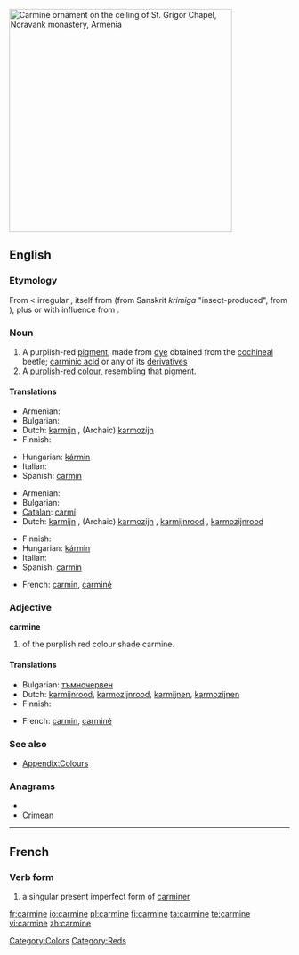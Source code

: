 [[File:Vordan Karmir (Cochineal Red) ornament on the ceiling of S. Grigor Chapel, Noravank monastery.jpg|thumb|400px|Carmine ornament on the ceiling of St. Grigor Chapel, Noravank monastery, Armenia]]
{{also|Carmine|carminé}}
==English==

===Etymology===
From {{etyl|fr}} {{term|carmin|lang=fr}} < irregular {{etyl|ML.}} {{term|carminium|lang=la}}, itself from {{etyl|ar}} {{term|قرمز||crimson, [[kermes]]|lang=ar|sc=Arab|tr=qirmiz}} (from Sanskrit ''krimiga'' {{rfscript|Deva}} "insect-produced", from {{term|कृमि||worm, insect|sc=Deva|tr=kṛ́mi|lang=ru}}), plus or with influence from {{etyl|la}} {{term|minium|lang=la}}.

===Noun===
{{en-noun}}

# A purplish-red [[pigment]], made from [[dye]] obtained from the [[cochineal]] beetle; [[carminic acid]] or any of its [[derivative]]s
# A [[purplish]]-[[red]] [[colour]], resembling that pigment.
#: {{color panel|7F3A3F}}

====Translations====
{{trans-top|purplish-red pigment}}
* Armenian: {{t-|hy|որդան կարմիր|tr=ordan karmir|sc=Armn|xs=Armenian}}
* Bulgarian: {{t-|bg|кармин|sc=Cyrl}}
* Dutch: [[karmijn]] {{n}}, (Archaic) [[karmozijn]] {{n}}
* Finnish: {{t+|fi|karmiini}}
{{trans-mid}}
* Hungarian: [[kármin]]
* Italian: {{t+|it|carminio}}
* Spanish: [[carmín]]
{{trans-bottom}}

{{trans-top|purplish-red colour}}
* Armenian: {{t-|hy|որդան կարմիր|tr=ordan karmir|sc=Armn|xs=Armenian}}
* Bulgarian: {{t|bg|тъмночервен цвят|sc=Cyrl}}
* [[Catalan]]: [[carmí]]
* Dutch: [[karmijn]] {{n}}, (Archaic) [[karmozijn]] {{n}}, [[karmijnrood]] {{n}}, [[karmozijnrood]] {{n}}
{{trans-mid}}
* Finnish: {{t-|fi|karmiininpunainen}}
* Hungarian: [[kármin]]
* Italian: {{t+|it|carminio}}
* Spanish: [[carmín]]
{{trans-bottom}}

{{checktrans}}
<!--Remove this section once all of the translations below have been moved into the tables above.-->
* French: [[carmin]], [[carminé]]

===Adjective===
'''carmine'''

# {{colour}} of the purplish red colour shade carmine.

====Translations====
* Bulgarian: [[тъмночервен]]
* Dutch: [[karmijnrood]], [[karmozijnrood]], [[karmijnen]], [[karmozijnen]]
* Finnish: {{t-|fi|karmiininpunainen}}

{{checktrans}}
<!--Remove this section once all of the translations below have been moved into the tables above.-->
* French: [[carmin]], [[carminé]]

===See also===
* [[Appendix:Colours]]

===Anagrams===
* {{alphagram|aceimnr}}
* [[Crimean#English|Crimean]]


[[Category:Colors]]
[[Category:Reds]]

----

==French==

===Verb form===
{{infl|fr|verb form}}

# a singular present imperfect form of [[carminer]]

[[fr:carmine]]
[[io:carmine]]
[[pl:carmine]]
[[fi:carmine]]
[[ta:carmine]]
[[te:carmine]]
[[vi:carmine]]
[[zh:carmine]]